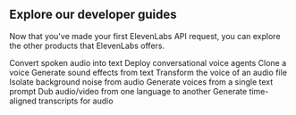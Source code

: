 ## Explore our developer guides

Now that you've made your first ElevenLabs API request, you can explore the other products that ElevenLabs offers.

<CardGroup cols={3}>
  <Card
    title="Speech to Text"
    icon="duotone pen-clip"
    href="/docs/developer-guides/cookbooks/speech-to-text/quickstart"
  >
    Convert spoken audio into text
  </Card>
  <Card
    title="Conversational AI"
    icon="duotone comments"
    href="/docs/developer-guides/cookbooks/conversational-ai/quickstart"
  >
    Deploy conversational voice agents
  </Card>
  <Card
    title="Voice cloning"
    icon="duotone clone"
    href="/docs/developer-guides/cookbooks/voice-cloning/quickstart"
  >
    Clone a voice
  </Card>
  <Card
    title="Sound effects"
    icon="duotone explosion"
    href="/docs/developer-guides/cookbooks/sound-effects/quickstart"
  >
    Generate sound effects from text
  </Card>
  <Card
    title="Voice Changer"
    icon="duotone message-pen"
    href="/docs/developer-guides/cookbooks/voice-changer/quickstart"
  >
    Transform the voice of an audio file
  </Card>
  <Card
    title="Voice Isolator"
    icon="duotone ear"
    href="/docs/developer-guides/cookbooks/voice-isolator/quickstart"
  >
    Isolate background noise from audio
  </Card>
  <Card
    title="Voice Design"
    icon="duotone paint-brush"
    href="/docs/developer-guides/cookbooks/voice-design/quickstart"
  >
    Generate voices from a single text prompt
  </Card>
  <Card
    title="Dubbing"
    icon="duotone language"
    href="/docs/developer-guides/cookbooks/dubbing/quickstart"
  >
    Dub audio/video from one language to another
  </Card>
  <Card
    title="Forced Alignment"
    icon="duotone objects-align-left"
    href="/docs/developer-guides/cookbooks/forced-alignment/quickstart"
  >
    Generate time-aligned transcripts for audio
  </Card>
</CardGroup>
